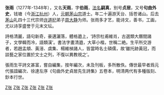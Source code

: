 '''张雨'''（1277年-1348年），又名'''天雨'''，字'''伯雨'''，[[法名|法名]]'''嗣真'''，别号'''贞居'''，又号'''句曲外史'''，钱塘（今[[浙江|浙江]][[杭州|杭州]]）人，[[元朝|元朝]][[茅山宗|茅山宗]]道士。年二十遍游天台、括苍诸山。后去[[茅山|茅山]]礼四十三代宗师[[许道杞|许道杞]]弟子[[周大静|周大静]]为师。张雨多才艺，能诗文，善书，工画，尤以诗享盛誉于元末文坛。

詩格清麗，語句新奇，豪邁灑落，體格遒上，‘詩宗杜甫維肖，古選類大曆間諸子，文學韓而冷，語類漢’。書法字畫清遒，大草小楷，世稱二絶。生平所交游者，若趙孟頫、黃溍、虞集、楊維楨諸人，皆當時名士碩儒，故‘雖托跡黃冠，而談藝之家位置於文士之列，不復以異教視之’。

張雨生平詩文甚富，嘗自編集，按年編次，未及刊板，多所散佚。傳世最早者爲元代張誼編次、徐達左序《句曲外史貞居先生詩集》五卷本，明清两代有多種版刻、鈔本行世。{{江苏人小作品}}
[[Category:張姓|Z张]]
[[Category:1277年出生|Z张]]
[[Category:1348年逝世|Z张]]
[[Category:元朝道士|Z张]]
[[Category:元朝诗人|Z张]]
[[Category:苏州人|Z张]]